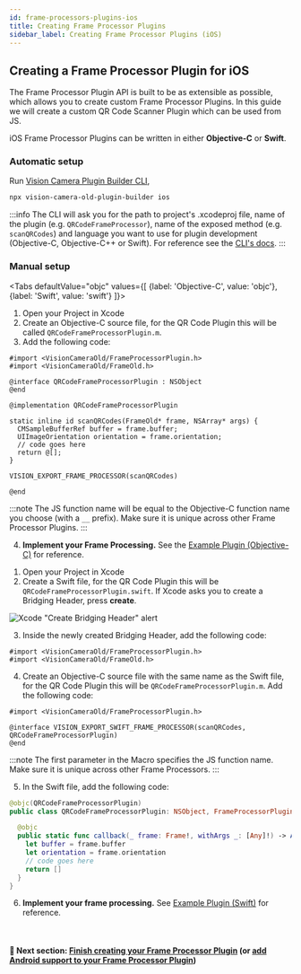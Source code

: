 ```yaml
---
id: frame-processors-plugins-ios
title: Creating Frame Processor Plugins
sidebar_label: Creating Frame Processor Plugins (iOS)
---
```



## Creating a Frame Processor Plugin for iOS

The Frame Processor Plugin API is built to be as extensible as possible, which allows you to create custom Frame Processor Plugins.
In this guide we will create a custom QR Code Scanner Plugin which can be used from JS.

iOS Frame Processor Plugins can be written in either **Objective-C** or **Swift**.

### Automatic setup

Run [Vision Camera Plugin Builder CLI](https://github.com/mateusz1913/vision-camera-old-plugin-builder),

```sh
npx vision-camera-old-plugin-builder ios
```

:::info
The CLI will ask you for the path to project's .xcodeproj file, name of the plugin (e.g. `QRCodeFrameProcessor`), name of the exposed method (e.g. `scanQRCodes`) and language you want to use for plugin development (Objective-C, Objective-C++ or Swift).
For reference see the [CLI's docs](https://github.com/mateusz1913/vision-camera-old-plugin-builder#%EF%B8%8F-options).
:::

### Manual setup

<Tabs
  defaultValue="objc"
  values={[
    {label: 'Objective-C', value: 'objc'},
    {label: 'Swift', value: 'swift'}
  ]}>
<TabItem value="objc">

1. Open your Project in Xcode
2. Create an Objective-C source file, for the QR Code Plugin this will be called `QRCodeFrameProcessorPlugin.m`.
3. Add the following code:

```objc {12}
#import <VisionCameraOld/FrameProcessorPlugin.h>
#import <VisionCameraOld/FrameOld.h>

@interface QRCodeFrameProcessorPlugin : NSObject
@end

@implementation QRCodeFrameProcessorPlugin

static inline id scanQRCodes(FrameOld* frame, NSArray* args) {
  CMSampleBufferRef buffer = frame.buffer;
  UIImageOrientation orientation = frame.orientation;
  // code goes here
  return @[];
}

VISION_EXPORT_FRAME_PROCESSOR(scanQRCodes)

@end
```

:::note
The JS function name will be equal to the Objective-C function name you choose (with a `__` prefix). Make sure it is unique across other Frame Processor Plugins.
:::

4. **Implement your Frame Processing.** See the [Example Plugin (Objective-C)](https://github.com/mrousavy/react-native-vision-camera-old/blob/main/example/ios/Frame%20Processor%20Plugins/Example%20Plugin%20%28Objective%2DC%29) for reference.

</TabItem>
<TabItem value="swift">

1. Open your Project in Xcode
2. Create a Swift file, for the QR Code Plugin this will be `QRCodeFrameProcessorPlugin.swift`. If Xcode asks you to create a Bridging Header, press **create**.

![Xcode "Create Bridging Header" alert](https://docs-assets.developer.apple.com/published/7ebca7212c/2a065d1a-7e53-4907-a889-b7fa4f2206c9.png)

3. Inside the newly created Bridging Header, add the following code:

```objc
#import <VisionCameraOld/FrameProcessorPlugin.h>
#import <VisionCameraOld/FrameOld.h>
```

4. Create an Objective-C source file with the same name as the Swift file, for the QR Code Plugin this will be `QRCodeFrameProcessorPlugin.m`. Add the following code:

```objc
#import <VisionCameraOld/FrameProcessorPlugin.h>

@interface VISION_EXPORT_SWIFT_FRAME_PROCESSOR(scanQRCodes, QRCodeFrameProcessorPlugin)
@end
```

:::note
The first parameter in the Macro specifies the JS function name. Make sure it is unique across other Frame Processors.
:::

5. In the Swift file, add the following code:

```swift {8}
@objc(QRCodeFrameProcessorPlugin)
public class QRCodeFrameProcessorPlugin: NSObject, FrameProcessorPluginBase {

  @objc
  public static func callback(_ frame: Frame!, withArgs _: [Any]!) -> Any! {
    let buffer = frame.buffer
    let orientation = frame.orientation
    // code goes here
    return []
  }
}
```

6. **Implement your frame processing.** See [Example Plugin (Swift)](https://github.com/mrousavy/react-native-vision-camera-old/blob/main/example/ios/Frame%20Processor%20Plugins/Example%20Plugin%20%28Swift%29) for reference.


</TabItem>
</Tabs>

<br />

#### 🚀 Next section: [Finish creating your Frame Processor Plugin](frame-processors-plugins-final) (or [add Android support to your Frame Processor Plugin](frame-processors-plugins-android))
